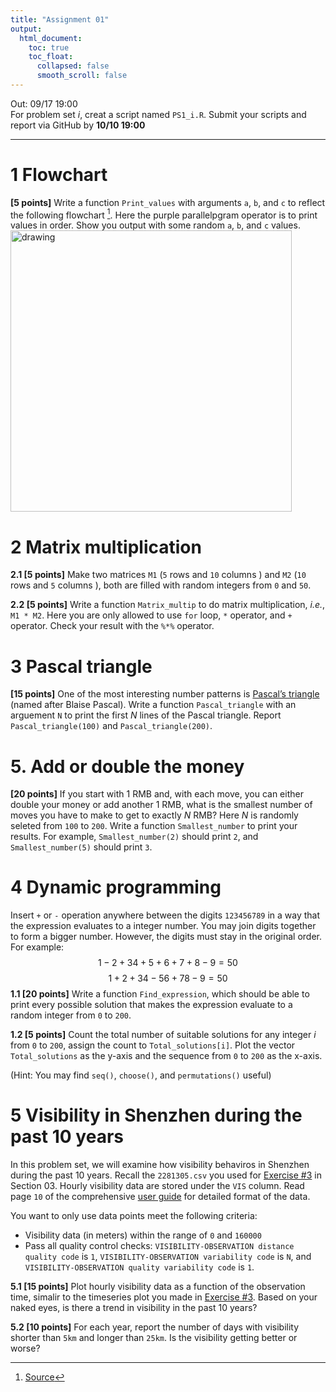 ```yaml
---
title: "Assignment 01"
output:
  html_document:
    toc: true
    toc_float:
      collapsed: false
      smooth_scroll: false
---
```


Out: 09/17 19:00  
For problem set *i*, creat a script named `PS1_i.R`. Submit your scripts and report via GitHub by **10/10 19:00**  

***

# 1 Flowchart 

**[5 points]** Write a function `Print_values` with arguments `a`, `b`, and `c` to reflect the following flowchart [^1]. Here the purple parallelpgram operator is to print values in order. Show you output with some random `a`, `b`, and `c` values.  
<img src="figs/flowchart_a1.png" alt="drawing" width="450"/>

[^1]: [Source](https://www.tenouk.com/clabworksheet/labworksheet8_files/cifelseswitchcase031.png)

# 2 Matrix multiplication

**2.1 [5 points]** Make two matrices `M1` (`5` rows and `10` columns ) and `M2` (`10` rows and `5` columns ), both are filled with random integers from `0` and `50`.

**2.2 [5 points]** Write a function `Matrix_multip` to do matrix multiplication, *i.e.*, `M1 * M2`. Here you are only allowed to use `for` loop, `*` operator, and `+` operator. Check your result with the `%*%` operator.

# 3 Pascal triangle

**[15 points]** One of the most interesting number patterns is [Pascal's triangle](https://www.mathsisfun.com/pascals-triangle.html) (named after Blaise Pascal). Write a function `Pascal_triangle` with an arguement `N` to print the first *N* lines of the Pascal triangle. Report `Pascal_triangle(100)` and `Pascal_triangle(200)`.

# 5. Add or double the money

**[20 points]** If you start with 1 RMB and, with each move, you can either double your money or add another 1 RMB, what is the smallest number of moves you have to make to get to exactly *N* RMB? Here *N* is randomly seleted from `100` to `200`. Write a function `Smallest_number` to print your results. For example, `Smallest_number(2)` should print `2`, and `Smallest_number(5)` should print `3`.

# 4 Dynamic programming

Insert `+` or `-` operation anywhere between the digits `123456789` in a way that the expression evaluates to a integer number. You may join digits together to form a bigger number. However, the digits must stay in the original order. For example:
$$ 1 - 2 + 34 + 5 + 6 + 7 + 8 - 9 = 50 $$
$$ 1 + 2 + 34 - 56 + 78 - 9 = 50 $$
**1.1 [20 points]** Write a function `Find_expression`, which should be able to print every possible solution that makes the expression evaluate to a random integer from `0` to `200`. 

**1.2 [5 points]** Count the total number of suitable solutions for any integer *i* from `0` to `200`, assign the count to `Total_solutions[i]`. Plot the vector `Total_solutions` as the y-axis and the sequence from `0` to `200` as the x-axis. 

(Hint: You may find `seq()`, `choose()`, and `permutations()` useful)

# 5 Visibility in Shenzhen during the past 10 years

In this problem set, we will examine how visibility behaviros in Shenzhen during the past 10 years. Recall the `2281305.csv` you used for [Exercise #3](https://zhu-group.github.io/ese5023/Section_03.html#Exercise_3) in Section 03. Hourly visibility data are stored under the `VIS` column. Read page `10` of the comprehensive [user guide](https://www.ncei.noaa.gov/data/global-hourly/doc/isd-format-document.pdf) for detailed format of the data.

You want to only use data points meet the following criteria:

* Visibility data (in meters) within the range of `0` and `160000`
* Pass all quality control checks: `VISIBILITY-OBSERVATION distance quality code` is `1`, `VISIBILITY-OBSERVATION variability code` is `N`, and `VISIBILITY-OBSERVATION quality variability code` is `1`.

**5.1 [15 points]** Plot hourly visibility data as a function of the observation time, simalir to the timeseries plot you made in [Exercise #3](https://zhu-group.github.io/ese5023/Section_03.html#Exercise_3). Based on your naked eyes, is there a trend in visibility in the past 10 years? 

**5.2 [10 points]** For each year, report the number of days with visibility shorter than `5km` and longer than `25km`. Is the visibility getting better or worse?

